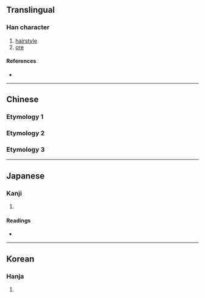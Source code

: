 {{character info/new}}
==Translingual==

===Han character===
{{Han char|rn=25|rad=卜|as=02|sn=4|four=|canj=LMY}}

# [[hairstyle]]
# [[ore]]

====References====
* {{Han ref|kx=0157.270|dkj=02777|dj=0361.160|hdz=10092.020|uh=535D|ud=21341}}

----

==Chinese==

===Etymology 1===
{{zh-see|卵|v}}

===Etymology 2===
{{zh-see|礦|av}}

===Etymology 3===
{{zh-see|丱|v}}

----

==Japanese==

===Kanji===
{{ja-kanji|grade=|rs=卜02}}

# {{defn|lang=ja|sort=卜02}}

====Readings====
* {{ja-readings|on=[[かん]] (kan), [[こう]] (kō), [[おう]] (ō)|kun=[[あげまき]] (agemaki), [[いとけない]] (itokenai), [[あらがね]] (aragane)}}

----

==Korean==

===Hanja===
{{ko-hanja|hangeul=[[관]], [[굉]], [[항]]|rv=gwan, goeng, hang|mr=kwan, koeng, hang}}

# {{defn|lang=ko|sort=卜02}}